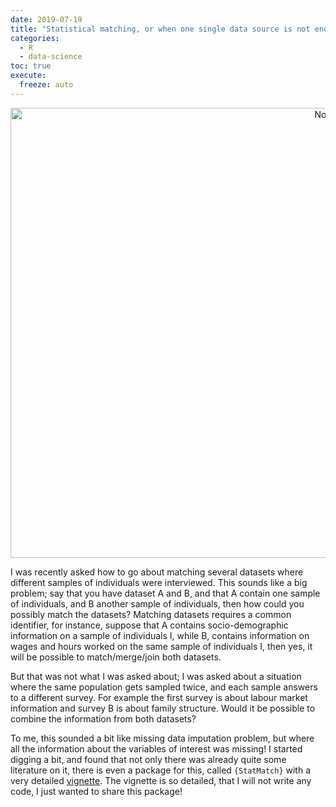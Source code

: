```yaml
---
date: 2019-07-19
title: "Statistical matching, or when one single data source is not enough"
categories:
  - R
  - data-science
toc: true
execute:
  freeze: auto
---
```


<div style="text-align:center;">
<p><a href="https://en.wikipedia.org/wiki/Row_and_column_vectors">
<img src="../assets/img/columns.jpg" title = "Not that kind of columns" width="1119" height="720"></a></p>
</div>
<p>I was recently asked how to go about matching several datasets where different samples of
individuals were interviewed. This sounds like a big problem; say that you have dataset A and B,
and that A contain one sample of individuals, and B another sample of individuals, then how could
you possibly match the datasets? Matching datasets requires a common identifier, for instance,
suppose that A contains socio-demographic information on a sample of individuals I, while B,
contains information on wages and hours worked on the same sample of individuals I, then yes,
it will be possible to match/merge/join both datasets.</p>
<p>But that was not what I was asked about; I was asked about a situation where the same population
gets sampled twice, and each sample answers to a different survey. For example the first survey
is about labour market information and survey B is about family structure. Would it be possible to
combine the information from both datasets?</p>
<p>To me, this sounded a bit like missing data imputation problem, but where all the information
about the variables of interest was missing! I started digging a bit, and found that not only there
was already quite some literature on it, there is even a package for this, called <code>{StatMatch}</code> with
a very detailed <a href="https://cran.r-project.org/web/packages/StatMatch/vignettes/Statistical_Matching_with_StatMatch.pdf">vignette</a>.
The vignette is so detailed, that I will not write any code, I just wanted to share this package!</p>
